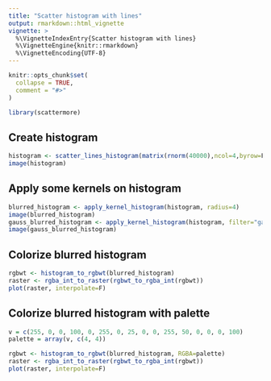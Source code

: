 ---
title: "Scatter histogram with lines"
output: rmarkdown::html_vignette
vignette: >
  %\VignetteIndexEntry{Scatter histogram with lines}
  %\VignetteEngine{knitr::rmarkdown}
  %\VignetteEncoding{UTF-8}
---

```{r, include = FALSE}
knitr::opts_chunk$set(
  collapse = TRUE,
  comment = "#>"
)
```

```{r setup}
library(scattermore)
```

## Create histogram
```{r}
histogram <- scatter_lines_histogram(matrix(rnorm(40000),ncol=4,byrow=F), xlim=c(-5,5), ylim=c(-5,5))
image(histogram)
```

## Apply some kernels on histogram
```{r}
blurred_histogram <- apply_kernel_histogram(histogram, radius=4)
image(blurred_histogram)
gauss_blurred_histogram <- apply_kernel_histogram(histogram, filter="gauss", radius=4)
image(gauss_blurred_histogram)
```

## Colorize blurred histogram
```{r}
rgbwt <- histogram_to_rgbwt(blurred_histogram)
raster <- rgba_int_to_raster(rgbwt_to_rgba_int(rgbwt))
plot(raster, interpolate=F)
```

## Colorize blurred histogram with palette
```{r}
v = c(255, 0, 0, 100, 0, 255, 0, 25, 0, 0, 255, 50, 0, 0, 0, 100)
palette = array(v, c(4, 4))

rgbwt <- histogram_to_rgbwt(blurred_histogram, RGBA=palette)
raster <- rgba_int_to_raster(rgbwt_to_rgba_int(rgbwt))
plot(raster, interpolate=F)
```
